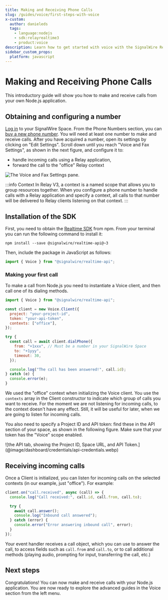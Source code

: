 ```yaml
---
title: Making and Receiving Phone Calls
slug: /guides/voice/first-steps-with-voice
x-custom:
  author: danieleds
  tags:
    - language:nodejs
    - sdk:relayrealtime3
    - product:voice
description: Learn how to get started with voice with the SignalWire Realtime SDK.
sidebar_custom_props:
  platform: javascript 
---
```


[buy-a-new-phone-number]: /platform/phone-numbers/getting-started/buying-a-phone-number
[log-in]: https://signalwire.com/signin
[realtime-sdk]: https://www.npmjs.com/package/@signalwire/realtime-api


# Making and Receiving Phone Calls

This introductory guide will show you how to make and receive calls from your own Node.js application.

## Obtaining and configuring a number

[Log in][log-in] to your SignalWire Space. From the Phone Numbers section, you can [buy a new phone number][buy-a-new-phone-number]. You will need at least one number to make and receive calls. After you have acquired a number, open its settings by clicking on "Edit Settings". Scroll down until you reach "Voice and Fax Settings", as shown in the next figure, and configure it to:

- handle incoming calls using a Relay application,
- forward the call to the "office" Relay context

<Frame caption="Voice configuration setting for handling incoming calls.">

![The Voice and Fax Settings pane.](@image/dashboard/relay/app-voice-handler.webP)

</Frame>

:::info Context
In Relay V3, a context is a named scope that allows you to group resources together. 
When you configure a phone number to handle calls with a Relay application 
and specify a context, all calls to that number will be delivered to Relay 
clients listening on that context.
:::

## Installation of the SDK

First, you need to obtain the [Realtime SDK][realtime-sdk] from npm. From your terminal you can run the following command to install it:

```shell npm2yarn
npm install --save @signalwire/realtime-api@~3
```

Then, include the package in JavaScript as follows:

```js
import { Voice } from "@signalwire/realtime-api";
```

### Making your first call

To make a call from Node.js you need to instantiate a Voice client, and then call one of its dialing methods.

```js
import { Voice } from "@signalwire/realtime-api";

const client = new Voice.Client({
  project: "your-project-id",
  token: "your-api-token",
  contexts: ["office"],
});

try {
  const call = await client.dialPhone({
    from: "+1xxx", // Must be a number in your SignalWire Space
    to: "+1yyy",
    timeout: 30,
  });

  console.log("The call has been answered!", call.id);
} catch (e) {
  console.error(e);
}
```

We used the "office" context when initializing the Voice client. You use the `contexts` array in the Client constructor to indicate which group of calls you want to receive. For the moment we are not listening for incoming calls, to the context doesn't have any effect. Still, it will be useful for later, when we are going to listen for incoming calls.

You also need to specify a Project ID and API token: find these in the API section of your space, as shown in the following figure. Make sure that your token has the "Voice" scope enabled.

<Frame caption="You can find your Project ID and Token from the API tab in your SignalWire Space. Make sure your token has the 'Voice' scope enabled.">
![the API tab, showing the Project ID, Space URL, and API Token.](@image/dashboard/credentials/api-credentials.webp)
</Frame>

## Receiving incoming calls

Once a Client is initialized, you can listen for incoming calls on the selected contexts (in our example, just "office"). For example:

```js
client.on("call.received", async (call) => {
  console.log("Call received:", call.id, call.from, call.to);

  try {
    await call.answer();
    console.log("Inbound call answered");
  } catch (error) {
    console.error("Error answering inbound call", error);
  }
});
```

Your event handler receives a call object, which you can use to answer the call, to access fields such as `call.from` and `call.to`, or to call additional methods (playing audio, prompting for input, transferring the call, etc.)

## Next steps

Congratulations! You can now make and receive calls with your Node.js application. You are now ready to explore the advanced guides in the Voice section from the left menu.